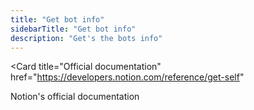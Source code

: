 ```yaml
---
title: "Get bot info"
sidebarTitle: "Get bot info"
description: "Get's the bots info"
---
```


<Card
  title="Official documentation"
  href="https://developers.notion.com/reference/get-self"
>
  Notion's official documentation
</Card>
